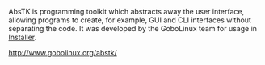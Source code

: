 AbsTK is programming toolkit which abstracts away the user interface, allowing programs to create, for example, GUI and CLI interfaces without separating the code.  It was developed by the GoboLinux team for usage in [[Installer]].

http://www.gobolinux.org/abstk/

<!--/-->

{{Reference|2007|March|13|Mpb}}